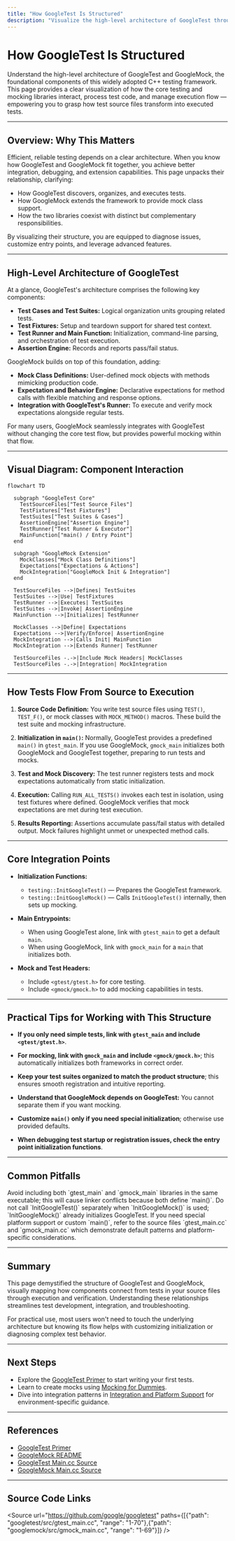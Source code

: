 ```yaml
---
title: "How GoogleTest Is Structured"
description: "Visualize the high-level architecture of GoogleTest through a mermaid diagram, showing the main components (including GoogleTest and GoogleMock), how they work together, and how tests flow from source files to execution. This page clarifies integration points, dependencies, and the separation between core and mocking functionality."
---
```


# How GoogleTest Is Structured

Understand the high-level architecture of GoogleTest and GoogleMock, the foundational components of this widely adopted C++ testing framework. This page provides a clear visualization of how the core testing and mocking libraries interact, process test code, and manage execution flow — empowering you to grasp how test source files transform into executed tests.

---

## Overview: Why This Matters

Efficient, reliable testing depends on a clear architecture. When you know how GoogleTest and GoogleMock fit together, you achieve better integration, debugging, and extension capabilities. This page unpacks their relationship, clarifying:

- How GoogleTest discovers, organizes, and executes tests.
- How GoogleMock extends the framework to provide mock class support.
- How the two libraries coexist with distinct but complementary responsibilities.

By visualizing their structure, you are equipped to diagnose issues, customize entry points, and leverage advanced features.

---

## High-Level Architecture of GoogleTest

At a glance, GoogleTest's architecture comprises the following key components:

- **Test Cases and Test Suites:** Logical organization units grouping related tests.
- **Test Fixtures:** Setup and teardown support for shared test context.
- **Test Runner and Main Function:** Initialization, command-line parsing, and orchestration of test execution.
- **Assertion Engine:** Records and reports pass/fail status.


GoogleMock builds on top of this foundation, adding:

- **Mock Class Definitions:** User-defined mock objects with methods mimicking production code.
- **Expectation and Behavior Engine:** Declarative expectations for method calls with flexible matching and response options.
- **Integration with GoogleTest's Runner:** To execute and verify mock expectations alongside regular tests.


For many users, GoogleMock seamlessly integrates with GoogleTest without changing the core test flow, but provides powerful mocking within that flow.

---

## Visual Diagram: Component Interaction

```mermaid
flowchart TD

  subgraph "GoogleTest Core"
    TestSourceFiles["Test Source Files"]
    TestFixtures["Test Fixtures"]
    TestSuites["Test Suites & Cases"]
    AssertionEngine["Assertion Engine"]
    TestRunner["Test Runner & Executor"]
    MainFunction["main() / Entry Point"]
  end

  subgraph "GoogleMock Extension"
    MockClasses["Mock Class Definitions"]
    Expectations["Expectations & Actions"]
    MockIntegration["GoogleMock Init & Integration"]
  end

  TestSourceFiles -->|Defines| TestSuites
  TestSuites -->|Use| TestFixtures
  TestRunner -->|Executes| TestSuites
  TestSuites -->|Invoke| AssertionEngine
  MainFunction -->|Initializes| TestRunner

  MockClasses -->|Define| Expectations
  Expectations -->|Verify/Enforce| AssertionEngine
  MockIntegration -->|Calls Init| MainFunction
  MockIntegration -->|Extends Runner| TestRunner

  TestSourceFiles -.->|Include Mock Headers| MockClasses
  TestSourceFiles -.->|Integration| MockIntegration

```

---

## How Tests Flow From Source to Execution

1. **Source Code Definition:** You write test source files using `TEST()`, `TEST_F()`, or mock classes with `MOCK_METHOD()` macros. These build the test suite and mocking infrastructure.

2. **Initialization in `main()`:** Normally, GoogleTest provides a predefined `main()` in `gtest_main`. If you use GoogleMock, `gmock_main` initializes both GoogleMock and GoogleTest together, preparing to run tests and mocks.

3. **Test and Mock Discovery:** The test runner registers tests and mock expectations automatically from static initialization.

4. **Execution:** Calling `RUN_ALL_TESTS()` invokes each test in isolation, using test fixtures where defined. GoogleMock verifies that mock expectations are met during test execution.

5. **Results Reporting:** Assertions accumulate pass/fail status with detailed output. Mock failures highlight unmet or unexpected method calls.

---

## Core Integration Points

- **Initialization Functions:**
  - `testing::InitGoogleTest()` — Prepares the GoogleTest framework.
  - `testing::InitGoogleMock()` — Calls `InitGoogleTest()` internally, then sets up mocking.
 
- **Main Entrypoints:**
  - When using GoogleTest alone, link with `gtest_main` to get a default `main`.
  - When using GoogleMock, link with `gmock_main` for a `main` that initializes both.

- **Mock and Test Headers:**
  - Include `<gtest/gtest.h>` for core testing.
  - Include `<gmock/gmock.h>` to add mocking capabilities in tests.

---

## Practical Tips for Working with This Structure

- **If you only need simple tests, link with `gtest_main` and include `<gtest/gtest.h>`**.

- **For mocking, link with `gmock_main` and include `<gmock/gmock.h>`**; this automatically initializes both frameworks in correct order.

- **Keep your test suites organized to match the product structure**; this ensures smooth registration and intuitive reporting.

- **Understand that GoogleMock depends on GoogleTest:** You cannot separate them if you want mocking.

- **Customize `main()` only if you need special initialization**; otherwise use provided defaults.

- **When debugging test startup or registration issues, check the entry point initialization functions**.

---

## Common Pitfalls

<Warning>
Avoid including both `gtest_main` and `gmock_main` libraries in the same executable; this will cause linker conflicts because both define `main()`.
</Warning>

<Warning>
Do not call `InitGoogleTest()` separately when `InitGoogleMock()` is used; `InitGoogleMock()` already initializes GoogleTest.
</Warning>

<Tip>
If you need special platform support or custom `main()`, refer to the source files `gtest_main.cc` and `gmock_main.cc` which demonstrate default patterns and platform-specific considerations.
</Tip>

---

## Summary

This page demystified the structure of GoogleTest and GoogleMock, visually mapping how components connect from tests in your source files through execution and verification. Understanding these relationships streamlines test development, integration, and troubleshooting.

For practical use, most users won't need to touch the underlying architecture but knowing its flow helps with customizing initialization or diagnosing complex test behavior.

---

## Next Steps

- Explore the [GoogleTest Primer](primer.md) to start writing your first tests.
- Learn to create mocks using [Mocking for Dummies](gmock_for_dummies.md).
- Dive into integration patterns in [Integration and Platform Support](overview/integration-and-getting-started/integration-points) for environment-specific guidance.

---

## References

- [GoogleTest Primer](primer.md)
- [GoogleMock README](googlemock/README.md)
- [GoogleTest Main.cc Source](googletest/src/gtest_main.cc)
- [GoogleMock Main.cc Source](googlemock/src/gmock_main.cc)

---

## Source Code Links

<Source url="https://github.com/google/googletest" paths={[{"path": "googletest/src/gtest_main.cc", "range": "1-70"},{"path": "googlemock/src/gmock_main.cc", "range": "1-69"}]} />
